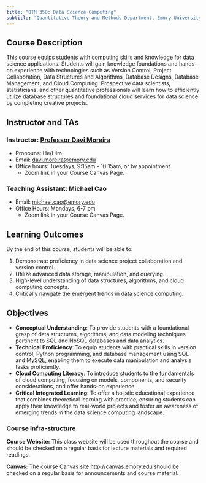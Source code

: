 ```yaml
---
title: "QTM 350: Data Science Computing"
subtitle: "Quantitative Theory and Methods Department, Emory University"
---
```


## Course Description

This course equips students with computing skills and knowledge for data science applications. Students will gain knowledge foundations and hands-on experience with technologies such as Version Control, Project Collaboration, Data Structures and Algorithms, Database Designs, Database Management, and Cloud Computing. Prospective data scientists, statisticians, and other quantitative professionals will learn how to efficiently utilize database structures and foundational cloud services for data science by completing creative projects.

## Instructor and TAs

### Instructor: [Professor Davi Moreira](https://davi-moreira.github.io)

-   Pronouns: He/Him
-   Email: [davi.moreira\@emory.edu](mailto:davi.moreira@emory.edu)
-   Office hours: Tuesdays, 9:15am - 10:15am, or by appointment
    -   Zoom link in your Course Canvas Page.

### Teaching Assistant: Michael Cao

-   Email: [michael.cao\@emory.edu](mailto:michael.cao@emory.edu)
-   Office Hours: Mondays, 6-7 pm
    -   Zoom link in your Course Canvas Page.

## Learning Outcomes

By the end of this course, students will be able to:

1.	Demonstrate proficiency in data science project collaboration and version control.
2.	Utilize advanced data storage, manipulation, and querying. 
3.	High-level understanding of data structures, algorithms, and cloud computing concepts.
4.	Critically navigate the emergent trends in data science computing. 

## Objectives

-   **Conceptual Understanding**: To provide students with a foundational grasp of data structures, algorithms, and data modeling techniques pertinent to SQL and NoSQL databases and data analytics.
-   **Technical Proficiency**: To equip students with practical skills in version control, Python programming, and database management using SQL and MySQL, enabling them to execute data manipulation and analysis tasks proficiently.
-   **Cloud Computing Literacy**: To introduce students to the fundamentals of cloud computing, focusing on models, components, and security considerations, and offer hands-on experience.
- **Critical Integrated Learning**: To offer a holistic educational experience that combines theoretical learning with practice, ensuring students can apply their knowledge to real-world projects and foster an awareness of emerging trends in the data science computing landscape.

### Course Infra-structure

**Course Website:** This class website will be used throughout the course and should be checked on a regular basis for lecture materials and required readings.

**Canvas:** The course Canvas site <http://canvas.emory.edu> should be checked on a regular basis for announcements and course material.

